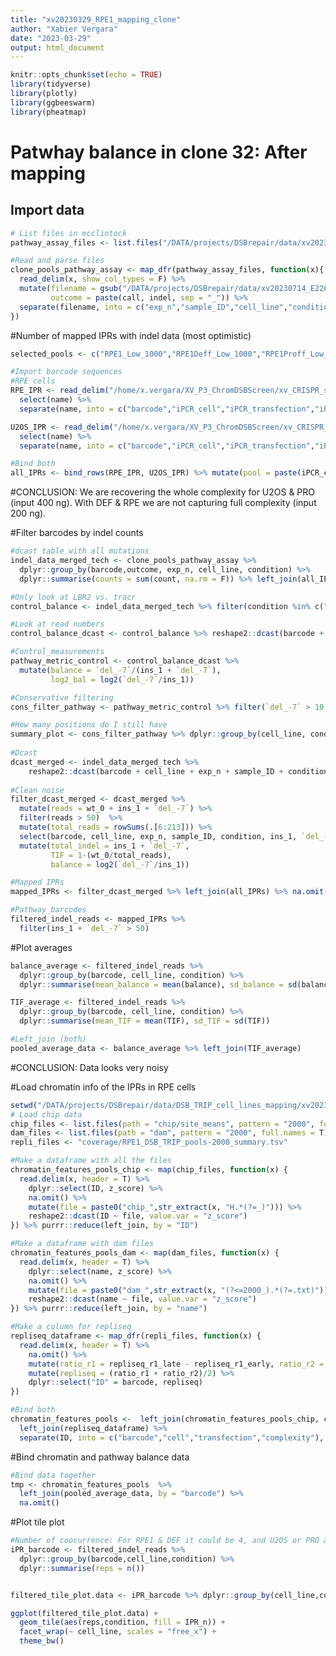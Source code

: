 ```yaml
---
title: "xv20230329_RPE1_mapping_clone"
author: "Xabier Vergara"
date: "2023-03-29"
output: html_document
---
```


```r
knitr::opts_chunk$set(echo = TRUE)
library(tidyverse)
library(plotly)
library(ggbeeswarm)
library(pheatmap)
```

# Patwhay balance in clone 32: After mapping

## Import data
```r
# List files in mcclintock
pathway_assay_files <- list.files("/DATA/projects/DSBrepair/data/xv20230714_E2286_pool_pathway_assay/indelPCR_counts",pattern = '*[.]co', full.names = T) 

#Read and parse files
clone_pools_pathway_assay <- map_dfr(pathway_assay_files, function(x){
  read_delim(x, show_col_types = F) %>% 
  mutate(filename = gsub("/DATA/projects/DSBrepair/data/xv20230714_E2286_pool_pathway_assay/indelPCR_counts/","",x),
         outcome = paste(call, indel, sep = "_")) %>%
  separate(filename, into = c("exp_n","sample_ID","cell_line","condition","bio_rep","t_rep"))
})
```


#Number of mapped IPRs with indel data (most optimistic)
```r
selected_pools <- c("RPE1_Low_1000","RPE1Deff_Low_1000","RPE1Proff_Low_250","U2OS_High_100")

#Import barcode sequences
#RPE cells
RPE_IPR <- read_delim("/home/x.vergara/XV_P3_ChromDSBScreen/xv_CRISPR_screen_figures/export/xv20230307_revision_figures/DSB_TRIP_mapping/xv20230519_RPE_pools_mapping.tsv") %>%
  select(name) %>%
  separate(name, into = c("barcode","iPCR_cell","iPCR_transfection","iPCR_complexity"))

U2OS_IPR <- read_delim("/home/x.vergara/XV_P3_ChromDSBScreen/xv_CRISPR_screen_figures/export/xv20230307_revision_figures/DSB_TRIP_mapping/xv20230519_U2OS_pools_mapping.tsv") %>%
  select(name) %>%
  separate(name, into = c("barcode","iPCR_cell","iPCR_transfection","iPCR_complexity"))

#Bind both
all_IPRs <- bind_rows(RPE_IPR, U2OS_IPR) %>% mutate(pool = paste(iPCR_cell, iPCR_transfection,iPCR_complexity, sep = "_")) %>% filter(pool %in% selected_pools)
```
#CONCLUSION: We are recovering the whole complexity for U2OS & PRO (input 400 ng). With DEF & RPE we are not capturing full complexity (input 200 ng).

#Filter barcodes by indel counts
```r
#dcast table with all mutations
indel_data_merged_tech <- clone_pools_pathway_assay %>% 
  dplyr::group_by(barcode,outcome, exp_n, cell_line, condition) %>%
  dplyr::summarise(counts = sum(count, na.rm = F)) %>% left_join(all_IPRs) %>% na.omit()

#Only look at LBR2 vs. tracr
control_balance <- indel_data_merged_tech %>% filter(condition %in% c("LBR2","tracr") & outcome %in% c("ins_1","del_-7","wt_0"))

#Look at read numbers
control_balance_dcast <- control_balance %>% reshape2::dcast(barcode + cell_line + condition ~ outcome, value.var = "counts")

#Control_measurements
pathway_metric_control <- control_balance_dcast %>%
  mutate(balance = `del_-7`/(ins_1 + `del_-7`),
         log2_bal = log2(`del_-7`/ins_1))

#Conservative filtering
cons_filter_pathway <- pathway_metric_control %>% filter(`del_-7` > 10 & ins_1 > 10)

#How many positions do I still have
summary_plot <- cons_filter_pathway %>% dplyr::group_by(cell_line, condition) %>% dplyr::summarise(IPR_n = n())
  
#Dcast
dcast_merged <- indel_data_merged_tech %>% 
    reshape2::dcast(barcode + cell_line + exp_n + sample_ID + condition ~ outcome, fill = 1) # Not the proper way of adding a pseudo count
 
#Clean noise
filter_dcast_merged <- dcast_merged %>%
  mutate(reads = wt_0 + ins_1 + `del_-7`) %>%
  filter(reads > 50)  %>%
  mutate(total_reads = rowSums(.[6:213])) %>%
  select(barcode, cell_line, exp_n, sample_ID, condition, ins_1, `del_-7`, wt_0,total_reads) %>%
  mutate(total_indel = ins_1 + `del_-7`,
         TIF = 1-(wt_0/total_reads),
         balance = log2(`del_-7`/ins_1))

#Mapped IPRs
mapped_IPRs <- filter_dcast_merged %>% left_join(all_IPRs) %>% na.omit()

#Pathway_barcodes
filtered_indel_reads <- mapped_IPRs %>%
  filter(ins_1 + `del_-7` > 50)
```


#Plot averages
```r
balance_average <- filtered_indel_reads %>% 
  dplyr::group_by(barcode, cell_line, condition) %>%
  dplyr::summarise(mean_balance = mean(balance), sd_balance = sd(balance))

TIF_average <- filtered_indel_reads %>% 
  dplyr::group_by(barcode, cell_line, condition) %>%
  dplyr::summarise(mean_TIF = mean(TIF), sd_TIF = sd(TIF))

#Left_join (both)
pooled_average_data <- balance_average %>% left_join(TIF_average)

```
#CONCLUSION: Data looks very noisy

#Load chromatin info of the IPRs in RPE cells
```r
setwd("/DATA/projects/DSBrepair/data/DSB_TRIP_cell_lines_mapping/xv20230519_all_RPE_pools_mapping/")
# Load chip data
chip_files <- list.files(path = "chip/site_means", pattern = "2000", full.names = T)
dam_files <- list.files(path = "dam", pattern = "2000", full.names = T)
repli_files <- "coverage/RPE1_DSB_TRIP_pools-2000_summary.tsv"

#Make a dataframe with all the files
chromatin_features_pools_chip <- map(chip_files, function(x) {
  read.delim(x, header = T) %>%
    dplyr::select(ID, z_score) %>%
    na.omit() %>%
    mutate(file = paste0("chip_",str_extract(x, "H.*(?=_)"))) %>%
    reshape2::dcast(ID ~ file, value.var = "z_score")
}) %>% purrr::reduce(left_join, by = "ID")

#Make a dataframe with dam files
chromatin_features_pools_dam <- map(dam_files, function(x) {
  read.delim(x, header = T) %>%
    dplyr::select(name, z_score) %>%
    na.omit() %>%
    mutate(file = paste0("dam_",str_extract(x, "(?<=2000_).*(?=.txt)"))) %>%
    reshape2::dcast(name ~ file, value.var = "z_score")
}) %>% purrr::reduce(left_join, by = "name")

#Make a column for repliseq
repliseq_dataframe <- map_dfr(repli_files, function(x) {
  read.delim(x, header = T) %>%
    na.omit() %>%
    mutate(ratio_r1 = repliseq_r1_late - repliseq_r1_early, ratio_r2 = repliseq_r2_late - repliseq_r2_early) %>%
    mutate(repliseq = (ratio_r1 + ratio_r2)/2) %>%
    dplyr::select("ID" = barcode, repliseq)
})

#Bind both
chromatin_features_pools <-  left_join(chromatin_features_pools_chip, chromatin_features_pools_dam, by = c("ID"="name")) %>%
  left_join(repliseq_dataframe) %>%
  separate(ID, into = c("barcode","cell","transfection","complexity"), remove = F)
```


#Bind chromatin and pathway balance data
```r
#Bind data together
tmp <- chromatin_features_pools  %>% 
  left_join(pooled_average_data, by = "barcode") %>% 
  na.omit()

```


#Plot tile plot
```r
#Number of coocurrence: For RPE1 & DEF it could be 4, and U2OS or PRO a max of 3.
iPR_barcode <- filtered_indel_reads %>% 
  dplyr::group_by(barcode,cell_line,condition) %>%
  dplyr::summarise(reps = n())


filtered_tile_plot.data <- iPR_barcode %>% dplyr::group_by(cell_line,condition,reps) %>% dplyr::summarise(IPR_n = n())

ggplot(filtered_tile_plot.data) +
  geom_tile(aes(reps,condition, fill = IPR_n)) +
  facet_wrap(~ cell_line, scales = "free_x") +
  theme_bw()

```



